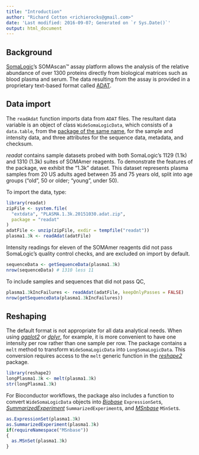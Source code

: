 ```yaml
---
title: "Introduction"
author: "Richard Cotton <richierocks@gmail.com>"
date: 'Last modified: 2016-09-07; Generated on `r Sys.Date()`'
output: html_document
---
```


<!--
%\VignetteEngine{knitr::rmarkdown}
%\VignetteIndexEntry{Introduction}
-->

## Background

[SomaLogic](http://www.somalogic.com/Homepage.aspx)'s SOMAscan&trade; assay platform allows the analysis of the relative abundance of over 1300 proteins directly from biological matrices such as blood plasma and serum.  The data resulting from the assay is provided in a proprietary text-based format called [ADAT](https://bitbucket.org/graumannlabtools/adat-spec). 

## Data import

The `readAdat` function imports data from `ADAT` files. The resultant data variable is an object of class `WideSomaLogicData`, which consists of a `data.table`, from the [package of the same name](https://github.com/Rdatatable/data.table), for the sample and intensity data, and three attributes for the sequence data, metadata, and checksum.

*readat* contains sample datasets probed with both SomaLogic's 1129 (1.1k) and 1310 (1.3k) suites of SOMAmer reagents.  To demonstrate the features of the package, we exhibit the "1.3k" dataset.  This dataset represents plasma samples from 20 US adults aged between 35 and 75 years old, split into age groups ("old", 50 or older; "young", under 50).

To import the data, type:

```r
library(readat)
zipFile <- system.file(
  "extdata", "PLASMA.1.3k.20151030.adat.zip", 
  package = "readat"
)
adatFile <- unzip(zipFile, exdir = tempfile("readat"))
plasma1.3k <- readAdat(adatFile)
```

Intensity readings for eleven of the SOMAmer reagents did not pass SomaLogic's quality control checks, and are excluded on import by default.

```r
sequenceData <- getSequenceData(plasma1.3k)
nrow(sequenceData) # 1310 less 11
```

To include samples and sequences that did not pass QC, 

```r
plasma1.3kIncFailures <- readAdat(adatFile, keepOnlyPasses = FALSE)
nrow(getSequenceData(plasma1.3kIncFailures))
```

## Reshaping

The default format is not appropriate for all data analytical needs.  When using [*ggplot2*](https://github.com/hadley/ggplot2)  or [*dplyr*](https://github.com/hadley/dplyr), for example, it is more convenient to have one intensity per row rather than one sample per row.  The package contains a `melt` method to transform `WideSomaLogicData` into `LongSomaLogicData`.  This conversion requires access to the `melt` generic function in the [*reshape2*](https://github.com/hadley/reshape) package.

```r
library(reshape2)
longPlasma1.3k <- melt(plasma1.3k)
str(longPlasma1.3k)
```

For Bioconductor workflows, the package also includes a function to convert `WideSomaLogicData` objects into [*Biobase*](https://www.bioconductor.org/packages/release/bioc/html/Biobase.html) `ExpressionSet`s, [*SummarizedExperiment*](https://www.bioconductor.org/packages/release/bioc/html/SummarizedExperiment.html) `SummarizedExperiment`s, and [*MSnbase*](https://www.bioconductor.org/packages/release/bioc/html/MSnbase.html) `MSnSet`s.

```r
as.ExpressionSet(plasma1.3k)
as.SummarizedExperiment(plasma1.3k)
if(requireNamespace("MSnbase"))
{
  as.MSnSet(plasma1.3k)
}
```

